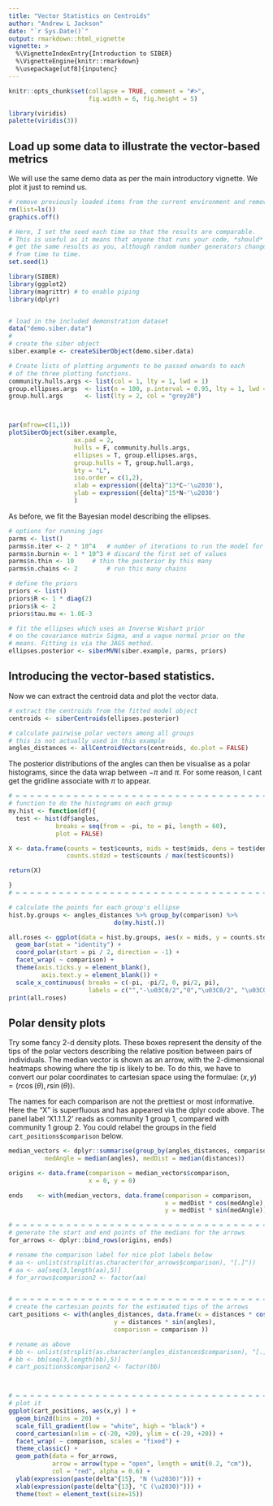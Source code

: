 ```yaml
---
title: "Vector Statistics on Centroids"
author: "Andrew L Jackson"
date: "`r Sys.Date()`"
output: rmarkdown::html_vignette
vignette: >
  %\VignetteIndexEntry{Introduction to SIBER}
  %\VignetteEngine{knitr::rmarkdown}
  %\usepackage[utf8]{inputenc}
---
```


```r
knitr::opts_chunk$set(collapse = TRUE, comment = "#>", 
                      fig.width = 6, fig.height = 5)

library(viridis)
palette(viridis(3))
```

## Load up some data to illustrate the vector-based metrics

We will use the same demo data as per the main introductory vignette. We plot it just to remind us.


```r
# remove previously loaded items from the current environment and remove previous graphics.
rm(list=ls())
graphics.off()

# Here, I set the seed each time so that the results are comparable. 
# This is useful as it means that anyone that runs your code, *should*
# get the same results as you, although random number generators change 
# from time to time.
set.seed(1)

library(SIBER)
library(ggplot2)
library(magrittr) # to enable piping
library(dplyr)


# load in the included demonstration dataset
data("demo.siber.data")
#
# create the siber object
siber.example <- createSiberObject(demo.siber.data)

# Create lists of plotting arguments to be passed onwards to each 
# of the three plotting functions.
community.hulls.args <- list(col = 1, lty = 1, lwd = 1)
group.ellipses.args  <- list(n = 100, p.interval = 0.95, lty = 1, lwd = 2)
group.hull.args      <- list(lty = 2, col = "grey20")



par(mfrow=c(1,1))
plotSiberObject(siber.example,
                  ax.pad = 2, 
                  hulls = F, community.hulls.args, 
                  ellipses = T, group.ellipses.args,
                  group.hulls = T, group.hull.args,
                  bty = "L",
                  iso.order = c(1,2),
                  xlab = expression({delta}^13*C~'\u2030'),
                  ylab = expression({delta}^15*N~'\u2030')
                  )


```

As before, we fit the Bayesian model describing the ellipses.

```r

# options for running jags
parms <- list()
parms$n.iter <- 2 * 10^4   # number of iterations to run the model for
parms$n.burnin <- 1 * 10^3 # discard the first set of values
parms$n.thin <- 10     # thin the posterior by this many
parms$n.chains <- 2        # run this many chains

# define the priors
priors <- list()
priors$R <- 1 * diag(2)
priors$k <- 2
priors$tau.mu <- 1.0E-3

# fit the ellipses which uses an Inverse Wishart prior
# on the covariance matrix Sigma, and a vague normal prior on the 
# means. Fitting is via the JAGS method.
ellipses.posterior <- siberMVN(siber.example, parms, priors)

```

## Introducing the vector-based statistics.

Now we can extract the centroid data and plot the vector data.

```r
# extract the centroids from the fitted model object
centroids <- siberCentroids(ellipses.posterior)

# calculate pairwise polar vectors among all groups
# this is not actually used in this example
angles_distances <- allCentroidVectors(centroids, do.plot = FALSE)


```

<!-- We could if we want only compare specific pairs of groups by defining the combinations here (code below not run in this example). -->

<!-- ```{r specific-vectors, eval = FALSE} -->
<!-- # here we define the character vector of pairwise names so that we  -->
<!-- # only compare between pre-monsoon and monsoon data for the same  -->
<!-- # species -->
<!-- paired.names <- paste0(paste0(siber.example$all.communities[2], ".", -->
<!--                            siber.example$group.names[[1]]), "|", -->
<!--                     paste0(siber.example$all.communities[1], ".", -->
<!--                            siber.example$group.names[[1]])) -->

<!-- # use this new function to calculate only these specific comparisons -->
<!-- angles_distances <- specificCentroidVectors(centroids, -->
<!--                                               paired.names, do.plot = FALSE) -->


<!-- ``` -->


The posterior distributions of the angles can then be visualise as a polar histograms, since the data wrap between $-\pi$ and $\pi$. For some reason, I cant get the gridline associate with $\pi$ to appear.

```r

# = = = = = = = = = = = = = = = = = = = = = = = = = = = = = = = = = = = = = = = = 
# function to do the histograms on each group
my.hist <- function(df){
  test <- hist(df$angles, 
             breaks = seq(from = -pi, to = pi, length = 60), 
             plot = FALSE)

X <- data.frame(counts = test$counts, mids = test$mids, dens = test$density, 
                counts.stdzd = test$counts / max(test$counts))

return(X)

}
# = = = = = = = = = = = = = = = = = = = = = = = = = = = = = = = = = = = = = = = = 

# calculate the points for each group's ellipse
hist.by.groups <- angles_distances %>% group_by(comparison) %>%
                             do(my.hist(.))

all.roses <- ggplot(data = hist.by.groups, aes(x = mids, y = counts.stdzd)) +
  geom_bar(stat = "identity") + 
  coord_polar(start = pi / 2, direction = -1) +
  facet_wrap( ~ comparison) +
  theme(axis.ticks.y = element_blank(), 
         axis.text.y = element_blank()) + 
  scale_x_continuous( breaks = c(-pi, -pi/2, 0, pi/2, pi),
                      labels = c("","-\u03C0/2","0","\u03C0/2", "\u03C0"))
print(all.roses)

```

## Polar density plots

Try some fancy 2-d density plots. These boxes represent the density of the tips of the polar vectors describing the relative position between pairs of individuals. The median vector is shown as an arrow, with the 2-dimensional heatmaps showing where the tip is likely to be. To do this, we have to convert our polar coordinates to cartesian space using the formulae: $(x,y) = (r\cos(\theta),r\sin(\theta))$.

The names for each comparison are not the prettiest or most informative. Here the "X" is superfluous and has appeared via the dplyr code above. The panel label 'X1.1.1.2' reads as community 1 group 1, compared with community 1 group 2. You could relabel the groups in the field `cart_positions$comparison` below. 



```r

median_vectors <- dplyr::summarise(group_by(angles_distances, comparison),
          medAngle = median(angles), medDist = median(distances))

origins <- data.frame(comparison = median_vectors$comparison, 
                      x = 0, y = 0)

ends    <- with(median_vectors, data.frame(comparison = comparison,
                                           x = medDist * cos(medAngle),
                                           y = medDist * sin(medAngle)))

# = = = = = = = = = = = = = = = = = = = = = = = = = = = = = = = = = = = = = = = =
# generate the start and end points of the medians for the arrows
for_arrows <- dplyr::bind_rows(origins, ends)

# rename the comparison label for nice plot labels below
# aa <- unlist(strsplit(as.character(for_arrows$comparison), "[.]"))
# aa <- aa[seq(3,length(aa),5)]
# for_arrows$comparison2 <- factor(aa)


# = = = = = = = = = = = = = = = = = = = = = = = = = = = = = = = = = = = = = = = = 
# create the cartesian points for the estimated tips of the arrows
cart_positions <- with(angles_distances, data.frame(x = distances * cos(angles),
                             y = distances * sin(angles),
                             comparison = comparison ))

# rename as above
# bb <- unlist(strsplit(as.character(angles_distances$comparison), "[.]"))
# bb <- bb[seq(3,length(bb),5)]
# cart_positions$comparison2 <- factor(bb)



# = = = = = = = = = = = = = = = = = = = = = = = = = = = = = = = = = = = = = = = = 
# plot it
ggplot(cart_positions, aes(x,y) ) + 
  geom_bin2d(bins = 20) +
  scale_fill_gradient(low = "white", high = "black") +
  coord_cartesian(xlim = c(-20, +20), ylim = c(-20, +20)) +
  facet_wrap( ~ comparison, scales = "fixed") + 
  theme_classic() +
  geom_path(data = for_arrows, 
            arrow = arrow(type = "open", length = unit(0.2, "cm")),
            col = "red", alpha = 0.6) +
  ylab(expression(paste(delta^{15}, "N (\u2030)"))) +
  xlab(expression(paste(delta^{13}, "C (\u2030)"))) + 
  theme(text = element_text(size=15))

```





